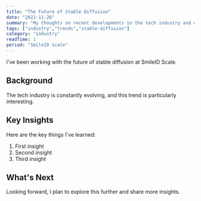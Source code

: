 ```yaml
---
title: "The Future of Stable Diffusion"
date: "2022-11-26"
summary: "My thoughts on recent developments in the tech industry and what they mean for developers."
tags: ["industry","trends","stable-diffusion"]
category: "industry"
readTime: 1
period: "SmileID Scale"
---
```


I've been working with the future of stable diffusion at SmileID Scale.

## Background

The tech industry is constantly evolving, and this trend is particularly interesting.

## Key Insights

Here are the key things I've learned:

1. First insight
2. Second insight
3. Third insight

## What's Next

Looking forward, I plan to explore this further and share more insights.

